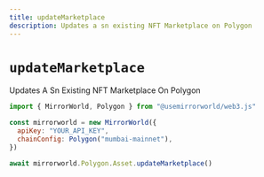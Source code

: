 ```yaml
---
title: updateMarketplace
description: Updates a sn existing NFT Marketplace on Polygon
---
```


# `updateMarketplace`

Updates A Sn Existing NFT Marketplace On Polygon

```js
import { MirrorWorld, Polygon } from "@usemirrorworld/web3.js"

const mirrorworld = new MirrorWorld({
  apiKey: "YOUR_API_KEY",
  chainConfig: Polygon("mumbai-mainnet"),
})

await mirrorworld.Polygon.Asset.updateMarketplace()
```
